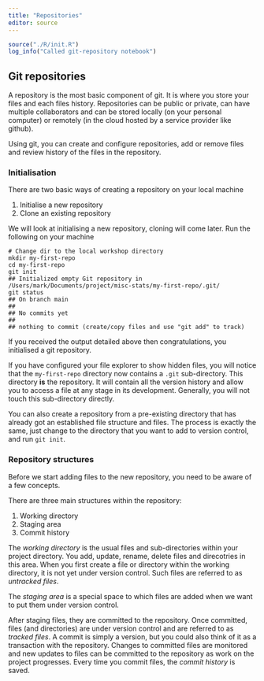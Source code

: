 ```yaml
---
title: "Repositories"
editor: source
---
```



```r
source("./R/init.R")
log_info("Called git-repository notebook")
```

## Git repositories

A repository is the most basic component of git. 
It is where you store your files and each files history.
Repositories can be public or private, can have multiple collaborators and can be stored locally (on your personal computer) or remotely (in the cloud hosted by a service provider like github).

Using git, you can create and configure repositories, add or remove files and review history of the files in the repository.

### Initialisation

There are two basic ways of creating a repository on your local machine

1. Initialise a new repository
2. Clone an existing repository

We will look at initialising a new repository, cloning will come later.
Run the following on your machine

```
# Change dir to the local workshop directory
mkdir my-first-repo
cd my-first-repo
git init
## Initialized empty Git repository in /Users/mark/Documents/project/misc-stats/my-first-repo/.git/
git status
## On branch main
## 
## No commits yet
## 
## nothing to commit (create/copy files and use "git add" to track)
```

If you received the output detailed above then congratulations, you initialised a git repository.

If you have configured your file explorer to show hidden files, you will notice that the `my-first-repo` directory now contains a `.git` sub-directory.
This directory **is** the repository.
It will contain all the version history and allow you to access a file at any stage in its development.
Generally, you will not touch this sub-directory directly.

:::callout-note
You can also create a repository from a pre-existing directory that has already got an established file structure and files.
The process is exactly the same, just change to the directory that you want to add to version control, and run `git init`.
:::

### Repository structures

Before we start adding files to the new repository, you need to be aware of a few concepts.

There are three main structures within the repository:

1. Working directory
2. Staging area
3. Commit history

The *working directory* is the usual files and sub-directories within your project directory.
You add, update, rename, delete files and direcotries in this area.
When you first create a file or directory within the working directory, it is not yet under version control.
Such files are referred to as *untracked files*.

The *staging area* is a special space to which files are added when we want to put them under version control.

After staging files, they are committed to the repository.
Once committed, files (and directories) are under version control and are referred to as *tracked files*.
A commit is simply a version, but you could also think of it as a transaction with the repository.
Changes to committed files are monitored and new updates to files can be committed to the repository as work on the project progresses.
Every time you commit files, the *commit history* is saved.

